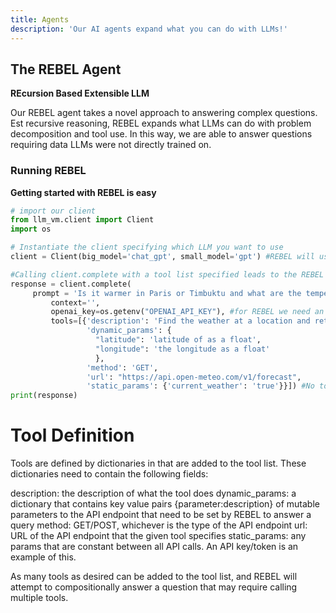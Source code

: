 ```yaml
---
title: Agents
description: 'Our AI agents expand what you can do with LLMs!'
---
```


## The REBEL Agent
**REcursion Based Extensible LLM**

Our REBEL agent takes a novel approach to answering complex questions. Est recursive reasoning, REBEL expands what LLMs can do with problem decomposition and tool use. In this way, we are able to answer questions requiring data LLMs were not directly trained on.

### Running REBEL
**Getting started with REBEL is easy**
```python quickstart_REBEL.py
# import our client
from llm_vm.client import Client
import os

# Instantiate the client specifying which LLM you want to use
client = Client(big_model='chat_gpt', small_model='gpt') #REBEL will use chat_gpt no matter what big model is specified here, this specification exists for non-REBEL completion calls. 

#Calling client.complete with a tool list specified leads to the REBEL agent being used.
response = client.complete(
	 prompt = 'Is it warmer in Paris or Timbuktu and what are the temperatures in either city?',
         context='',
         openai_key=os.getenv("OPENAI_API_KEY"), #for REBEL we need an OpenAI key
         tools=[{'description': 'Find the weather at a location and returns it in celcius.',  #this tool list contains only one dictionary, therefore only one tool
                 'dynamic_params': {
		 		   "latitude": 'latitude of as a float',
		 		   "longitude": 'the longitude as a float'
				   },
                 'method': 'GET',
                 'url': "https://api.open-meteo.com/v1/forecast",
                 'static_params': {'current_weather': 'true'}}]) #No tools by default, so you have to add your own
print(response)
```
# Tool Definition
Tools are defined by dictionaries in that are added to the tool list. These dictionaries need to contain the following fields:

description: the description of what the tool does
dynamic_params: a dictionary that contains key value pairs {parameter:description} of mutable parameters to the API endpoint that need to be set by REBEL to answer a query
method: GET/POST, whichever is the type of the API endpoint
url: URL of the API endpoint that the given tool specifies
static_params: any params that are constant between all API calls. An API key/token is an example of this. 

As many tools as desired can be added to the tool list, and REBEL will attempt to compositionally answer a question that may require calling multiple tools. 
<Snippet file="github.mdx" />
